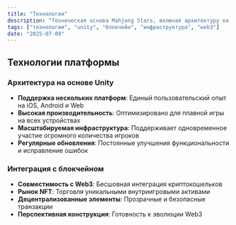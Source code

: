 ```yaml
---
title: "Технологии"
description: "Техническая основа Mahjong Stars, включая архитектуру на основе Unity, интеграцию с блокчейном и масштабируемую инфраструктуру."
tags: ["технологии", "unity", "блокчейн", "инфраструктура", "web3"]
date: "2025-07-09"
---
```


## Технологии платформы

### Архитектура на основе Unity
- **Поддержка нескольких платформ**: Единый пользовательский опыт на iOS, Android и Web
- **Высокая производительность**: Оптимизировано для плавной игры на всех устройствах
- **Масштабируемая инфраструктура**: Поддерживает одновременное участие огромного количества игроков
- **Регулярные обновления**: Постоянные улучшения функциональности и исправление ошибок

### Интеграция с блокчейном
- **Совместимость с Web3**: Бесшовная интеграция криптокошельков
- **Рынок NFT**: Торговля уникальными внутриигровыми активами
- **Децентрализованные элементы**: Прозрачные и безопасные транзакции
- **Перспективная конструкция**: Готовность к эволюции Web3